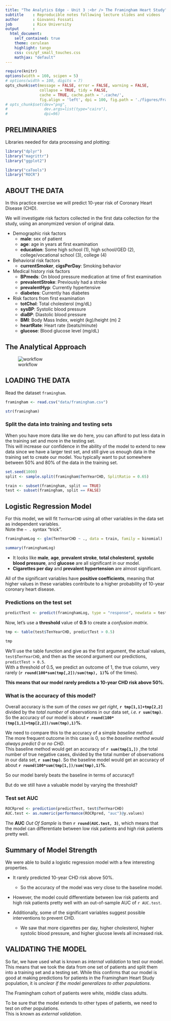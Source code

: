 ```yaml
---
title: "The Analytics Edge - Unit 3 :<br /> The Framingham Heart Study"
subtitle    : Reproducible notes following lecture slides and videos
author      : Giovanni Fossati
job         : Rice University
output      : 
  html_document:
    self_contained: true
    theme: cerulean
    highlight: tango
    css: css/gf_small_touches.css
    mathjax: "default"
---
```


```r
require(knitr)
options(width = 160, scipen = 5)
# options(width = 100, digits = 7)
opts_chunk$set(message = FALSE, error = FALSE, warning = FALSE, 
               collapse = TRUE, tidy = FALSE,
               cache = TRUE, cache.path = '.cache/', 
               fig.align = 'left', dpi = 100, fig.path = './figures/Framingham/')
# opts_chunk$set(dev="png", 
#                dev.args=list(type="cairo"),
#                dpi=96)
```

## PRELIMINARIES

Libraries needed for data processing and plotting:
```r
library("dplyr")
library("magrittr")
library("ggplot2")

library("caTools")
library("ROCR")
```


## ABOUT THE DATA

In this practice exercise we will predict 10-year risk of Coronary Heart Disease (CHD). 

We will investigate risk factors collected in the first data collection for the study, using an
anonymized version of original data.
  
* Demographic risk factors
    * __male__: sex of patient
    * __age__: age in years at first examination
    * __education__: Some high school (1), high school/GED (2), college/vocational school (3), college (4)

* Behavioral risk factors
    * __currentSmoker__, __cigsPerDay__: Smoking behavior

* Medical history risk factors
    * __BPmeds__: On blood pressure medication at time of first examination
    * __prevalentStroke__: Previously had a stroke
    * __prevalentHyp__: Currently hypertensive
    * __diabetes__: Currently has diabetes

* Risk factors from first examination
    * __totChol__: Total cholesterol (mg/dL)
    * __sysBP__: Systolic blood pressure
    * __diaBP__: Diastolic blood pressure
    * __BMI__: Body Mass Index, weight (kg)/height (m) 2
    * __heartRate__: Heart rate (beats/minute)
    * __glucose__: Blood glucose level (mg/dL)

## The Analytical Approach

![workflow](figures/Framingham/analytics_workflow.png)


## LOADING THE DATA

Read the dataset `framingham`.
```r
framingham <- read.csv("data/framingham.csv")

str(framingham)
```

###  Split the data into training and testing sets

When you have more data like we do here, you can afford to put less data in the training set and
more in the testing set.   
This will increase our confidence in the ability of the model to extend to new data since we have
a larger test set, and still give us enough data in the training set to create our model.
You typically want to put somewhere between 50% and 80% of the data in the training set.

```r
set.seed(1000)
split <- sample.split(framingham$TenYearCHD, SplitRatio = 0.65)

train <- subset(framingham, split == TRUE)
test <- subset(framingham, split == FALSE)
```

## Logistic Regression Model

For this model, we will fit `TenYearCHD` using all other variables in the data set as independent variables.   
Note the `~ .` syntax "trick".

```r
framinghamLog <- glm(TenYearCHD ~ ., data = train, family = binomial)

summary(framinghamLog)
```

* It looks like __male__, __age__, __prevalent stroke__, __total cholesterol__, __systolic blood pressure__, and __glucose__ are all significant in our model.
* __Cigarettes per day__ and __prevalent hypertension__ are almost significant.

All of the significant variables have __positive coefficients__, meaning that higher values in these
variables contribute to a higher probability of 10-year coronary heart disease.


### Predictions on the test set

```r
predictTest <- predict(framinghamLog, type = "response", newdata = test)
```

Now, let's use a __threshold__ value of __0.5__ to create a _confusion matrix_.

```r
tmp <- table(test$TenYearCHD, predictTest > 0.5)

tmp
```

We'll use the table function and give as the first argument, the actual values, `test$TenYearCHD`,
and then as the second argument our predictions, `predictTest > 0.5`.   
With a threshold of 0.5, we predict an outcome of 1, the true column, very rarely 
(__`r round(100*sum(tmp[,2])/sum(tmp), 1)`%__ of the times).

__This means that our model rarely predicts a 10-year CHD risk above 50%__.

### What is the accuracy of this model?

Overall accuracy is the sum of the _cases we get right_, __`r tmp[1,1]+tmp[2,2]`__ divided by the
_total number_ of observations in our data set, _i.e._ __`r sum(tmp)`__.
So the accuracy of our model is about __`r round(100*(tmp[1,1]+tmp[2,2])/sum(tmp),1)`%__.

We need to compare this to the accuracy of a simple _baseline method_.   
The more frequent outcome in this case is 0, so the _baseline method would always predict 0_ or _no CHD_.   
This baseline method would get an accuracy of __`r sum(tmp[1,])`__ ,the total number of true negative cases, 
divided by the total number of observations in our data set, __`r sum(tmp)`__.
So the baseline model would get an accuracy of about __`r round(100*sum(tmp[1,])/sum(tmp),1)`%__.

So our model barely beats the baseline in terms of accuracy!!

But do we still have a valuable model by varying the threshold?

### Test set AUC 

```r
ROCRpred <- prediction(predictTest, test$TenYearCHD)
AUC.test <- as.numeric(performance(ROCRpred, "auc")@y.values)
```

The __AUC__ _Out Of Sample_ is then __`r round(AUC.test, 3)`__, which means that the model can
differentiate between low risk patients and high risk patients pretty well.


## Summary of Model Strength

We were able to build a logistic regression model with a few interesting properties.

* It rarely predicted 10-year CHD risk above 50%.
    * So the accuracy of the model was very close to the baseline model.

* However, the model could differentiate between low risk patients and high risk patients pretty
  well with an out-of-sample AUC of `r AUC.test`.

* Additionally, some of the significant variables suggest possible interventions to prevent CHD.
    * We saw that more cigarettes per day, higher cholesterol, higher systolic blood pressure, and
      higher glucose levels all increased risk.


## VALIDATING THE MODEL

So far, we have used what is known as _internal validation_ to test our model.
This means that we took the data from one set of patients and split them into a training set and a testing set.
While this confirms that our model is good at making predictions for patients in the Framingham
Heart Study population, it is _unclear if the model generalizes to other populations_.

The Framingham cohort of patients were white, middle class adults.

To be sure that the model extends to other types of patients, we need to test on other
populations.  
This is known as _external validation_.




